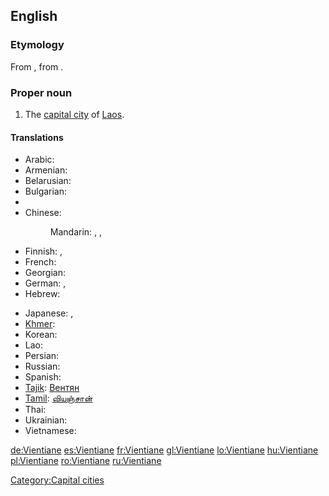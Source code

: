 {{wikipedia}}
==English==

===Etymology===
From {{etyl|fr}} {{term|Vientiane|lang=fr}}, from {{etyl|lo}} {{term|ວຽງຈັນ|tr=wiang-can|sc=Laoo}}.

===Proper noun===
{{en-proper noun}}

# The [[capital city]] of [[Laos]].

====Translations====
{{trans-top|capital of Laos}}
* Arabic: {{t|ar|فيانتيان|m|tr=fiyantiyaan|sc=Arab}}
* Armenian: {{t|hy|Վյենտյան|tr=Vyentyan|sc=Armn}}
* Belarusian: {{t|be|Віенцьян|m|tr=Vijencján|sc=Cyrl}}
* Bulgarian: {{t|bg|Виентян|m|tr=Vientján|sc=Cyrl}}
* {{trreq|Burmese}}
* Chinese:
*: Mandarin: {{t|zh|永珍|tr=Yǒngzhēn|sc=Hani}}, {{t|zh|萬象|sc=Hani}},  {{t|zh|万象|tr=Wànxiàng|sc=Hani}}
* Finnish: {{t-|fi|Vientiane}}, {{t-|fi|Viangchan}}
* French: {{t+|fr|Vientiane}}
* Georgian: {{t|ka|ვიენტიანი|tr=vientiani|sc=Geor}}
* German: {{t|de|Vientiane|n}},  {{t|de|Vieng Chan|n}}
* Hebrew: {{t|he|ויינטיאן|sc=Hebr}}
{{trans-mid}}
* Japanese: {{t|ja|ビエンチャン|tr=Bienchan|sc=Jpan}},  {{t|ja|ヴィエンチャン|tr=Vienchan|sc=Jpan}}
* [[Khmer]]: {{t|km|ខេត្ត​វៀងច័ន្ទន៍|tr=grong wiang jan|sc=Khmr}}
* Korean: {{t|ko|비엔티안|tr=Biantian|sc=Kore}}
* Lao: {{t-|lo|ວຽງຈັນ|tr=wiang-can|sc=Laoo|xs=Lao}}
* Persian: {{t|fa|وینتیان|tr=ventiân|sc=fa-Arab}}
* Russian: {{t|ru|Вьентьян|m|tr=V'jentján|sc=Cyrl}}
* Spanish: {{t|es|Vientián|m}}
* [[Tajik]]: [[Вентян]]
* [[Tamil]]: [[வியஞ்சான்]]
* Thai: {{t|th|เวียงจันทน์|tr=wiang jan|sc=Thai}}
* Ukrainian: {{t|uk|В'єнтьян|m|tr=V'jentján|sc=Cyrl}}
* Vietnamese: {{t|vi|Viêng Chăn|xs=Vietnamese}}
{{trans-bottom}}

[[Category:Capital cities]]

[[de:Vientiane]]
[[es:Vientiane]]
[[fr:Vientiane]]
[[gl:Vientiane]]
[[lo:Vientiane]]
[[hu:Vientiane]]
[[pl:Vientiane]]
[[ro:Vientiane]]
[[ru:Vientiane]]